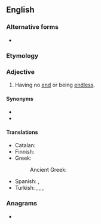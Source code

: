 {{also|never-ending}}
==English==

===Alternative forms===
* {{l|en|never-ending}}

===Etymology===
{{compound|en|never|ending}}

===Adjective===
{{en-adj|-}}

# Having no [[end]] or being [[endless]].

====Synonyms====
* {{l|en|unending}}
* {{l|en|eternal}}

====Translations====
{{trans-top|having no end}}
* Catalan: {{t+|ca|interminable}}
* Finnish: {{t+|fi|loputon}}
* Greek:
*: Ancient Greek: {{t|grc|ἀνήνυτος}}
{{trans-mid}}
* Spanish: {{t|es|interminable}}, {{t|es|de nunca acabar}}
* Turkish: {{t|tr|hiç bitmeyen}}, {{t+|tr|sonsuz}}, {{t|tr|bitmeyen}}, {{t|tr|sonu olmayan}}
{{trans-bottom}}

===Anagrams===
* {{anagrams|en|a=deeeginnnrv|nerve ending|nerve-ending}}